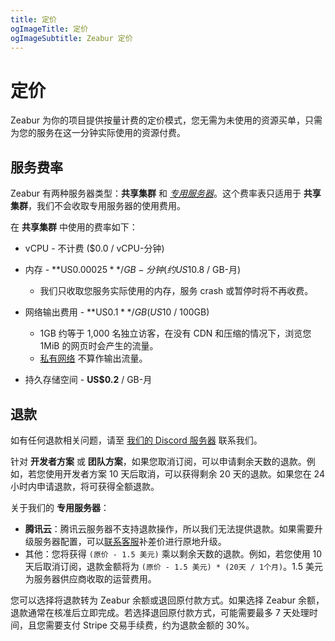 ```yaml
---
title: 定价
ogImageTitle: 定价
ogImageSubtitle: Zeabur 定价
---
```


# 定价

Zeabur 为你的项目提供按量计费的定价模式，您无需为未使用的资源买单，只需为您的服务在这一分钟实际使用的资源付费。

## 服务费率

Zeabur 有两种服务器类型：**共享集群** 和 [_专用服务器_](/dedicated-server)。这个费率表只适用于 **共享集群**，我们不会收取专用服务器的使用费用。

在 **共享集群** 中使用的费率如下：

- vCPU - 不计费 ($0.0 / vCPU-分钟)

- 内存 - **US$0.00025** / GB-分钟 (约 US$10.8 / GB-月)
  - 我们只收取您服务实际使用的内存，服务 crash 或暂停时将不再收费。

- 网络输出费用 - **US$0.1** / GB (US$10 / 100GB)
  - 1GB 约等于 1,000 名独立访客，在没有 CDN 和压缩的情况下，浏览您 1MiB 的网页时会产生的流量。
  - [私有网络](/networking/private) 不算作输出流量。

- 持久存储空间 - **US$0.2** / GB-月

## 退款

如有任何退款相关问题，请至 [我们的 Discord 服务器](https://zeabur.com/dc) 联系我们。

针对 **开发者方案** 或 **团队方案**，如果您取消订阅，可以申请剩余天数的退款。例如，若您使用开发者方案 10 天后取消，可以获得剩余 20 天的退款。如果您在 24 小时内申请退款，将可获得全额退款。

关于我们的 **专用服务器**：

- **腾讯云**：腾讯云服务器不支持退款操作，所以我们无法提供退款。如果需要升级服务器配置，可以[联系客服](https://zeabur.com/dc)补差价进行原地升级。
- 其他：您将获得 `(原价 - 1.5 美元)` 乘以剩余天数的退款。例如，若您使用 10 天后取消订阅，退款金额将为 `(原价 - 1.5 美元) * (20天 / 1个月)`。1.5 美元为服务器供应商收取的运营费用。

您可以选择将退款转为 Zeabur 余额或退回原付款方式。如果选择 Zeabur 余额，退款通常在核准后立即完成。若选择退回原付款方式，可能需要最多 7 天处理时间，且您需要支付 Stripe 交易手续费，约为退款金额的 30%。
